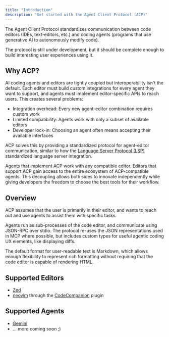 ```yaml
---
title: "Introduction"
description: "Get started with the Agent Client Protocol (ACP)"
---
```


The Agent Client Protocol standardizes communication between code editors (IDEs, text-editors, etc.) and coding agents (programs that use generative AI to autonomously modify code).

The protocol is still under development, but it should be complete enough to build interesting user experiences using it.

## Why ACP?

AI coding agents and editors are tightly coupled but interoperability isn't the default. Each editor must build custom integrations for every agent they want to support, and agents must implement editor-specific APIs to reach users.
This creates several problems:

- Integration overhead: Every new agent-editor combination requires custom work
- Limited compatibility: Agents work with only a subset of available editors
- Developer lock-in: Choosing an agent often means accepting their available interfaces

ACP solves this by providing a standardized protocol for agent-editor communication, similar to how the [Language Server Protocol (LSP)](https://microsoft.github.io/language-server-protocol/) standardized language server integration.

Agents that implement ACP work with any compatible editor. Editors that support ACP gain access to the entire ecosystem of ACP-compatible agents.
This decoupling allows both sides to innovate independently while giving developers the freedom to choose the best tools for their workflow.

## Overview

ACP assumes that the user is primarily in their editor, and wants to reach out and use agents to assist them with specific tasks.

Agents run as sub-processes of the code editor, and communicate using JSON-RPC over stdio. The protocol re-uses the JSON representations used in MCP where possible, but includes custom types for useful agentic coding UX elements, like displaying diffs.

The default format for user-readable text is Markdown, which allows enough flexibility to represent rich formatting without requiring that the code editor is capable of rendering HTML.

## Supported Editors

- [Zed](https://zed.dev/docs/ai/external-agents)
- [neovim](https://neovim.io) through the [CodeCompanion](https://codecompanion.olimorris.dev) plugin

## Supported Agents

- [Gemini](https://github.com/google-gemini/gemini-cli)
- ... more coming soon ;)
